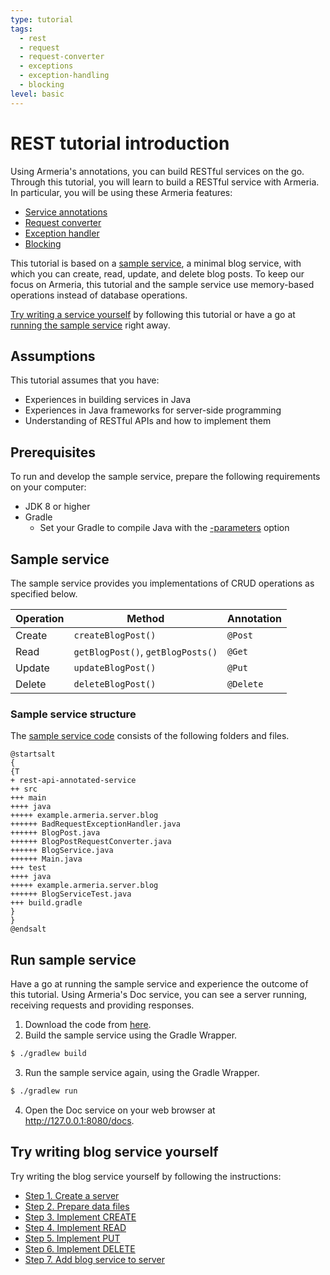```yaml
---
type: tutorial
tags:
  - rest
  - request
  - request-converter
  - exceptions
  - exception-handling
  - blocking
level: basic
---
```


# REST tutorial introduction

Using Armeria's annotations, you can build RESTful services on the go.
Through this tutorial, you will learn to build a RESTful service with Armeria.
In particular, you will be using these Armeria features:

- [Service annotations](/docs/server-annotated-service)
- [Request converter](/docs/server-annotated-service#injecting-value-of-parameters-and-http-headers-into-a-java-object)
- [Exception handler](/docs/server-annotated-service#handling-exceptions)
- [Blocking](/docs/server-annotated-service/#specifying-a-blocking-task-executor)

This tutorial is based on a [sample service](https://github.com/line/armeria-examples/tree/master/rest-api-annotated-service), a minimal blog service, with which you can create, read, update, and delete blog posts.
To keep our focus on Armeria, this tutorial and the sample service use memory-based operations instead of database operations.

[Try writing a service yourself](#try-writing-blog-service-yourself) by following this tutorial or have a go at [running the sample service](#run-sample-service) right away.

## Assumptions

This tutorial assumes that you have:

- Experiences in building services in Java
- Experiences in Java frameworks for server-side programming
- Understanding of RESTful APIs and how to implement them

## Prerequisites

To run and develop the sample service, prepare the following requirements on your computer:

- JDK 8 or higher
- Gradle
  - Set your Gradle to compile Java with the [-parameters](../docs/setup/#configure--parameters-javac-option) option

## Sample service

The sample service provides you implementations of CRUD operations as specified below.

| Operation | Method | Annotation |
| -- | -- | -- |
| Create | `createBlogPost()` | `@Post` |
| Read | `getBlogPost()`, `getBlogPosts()` | `@Get` |
| Update | `updateBlogPost()` | `@Put` |
| Delete | `deleteBlogPost()` | `@Delete` |

### Sample service structure

The [sample service code](https://github.com/line/armeria-examples/tree/master/rest-api-annotated-service) consists of the following folders and files.

```plantuml
@startsalt
{
{T
+ rest-api-annotated-service
++ src
+++ main
++++ java
+++++ example.armeria.server.blog
++++++ BadRequestExceptionHandler.java
++++++ BlogPost.java
++++++ BlogPostRequestConverter.java
++++++ BlogService.java
++++++ Main.java
+++ test
++++ java
+++++ example.armeria.server.blog
++++++ BlogServiceTest.java
+++ build.gradle
}
}
@endsalt
```

## Run sample service

Have a go at running the sample service and experience the outcome of this tutorial.
Using Armeria's Doc service, you can see a server running, receiving requests and providing responses.

1. Download the code from [here](https://github.com/line/armeria-examples/tree/master/rest-api-annotated-service).
2. Build the sample service using the Gradle Wrapper.
  ```bash
  $ ./gradlew build
  ```
3. Run the sample service again, using the Gradle Wrapper.
  ```bash
  $ ./gradlew run
  ```
4. Open the Doc service on your web browser at http://127.0.0.1:8080/docs.

## Try writing blog service yourself

Try writing the blog service yourself by following the instructions:

- [Step 1. Create a server](./tutorial-blog-rest-step1)
- [Step 2. Prepare data files](./tutorial-blog-rest-step2)
- [Step 3. Implement CREATE](./tutorial-blog-rest-step3)
- [Step 4. Implement READ](./tutorial-blog-rest-step4)
- [Step 5. Implement PUT](./tutorial-blog-rest-step5)
- [Step 6. Implement DELETE](./tutorial-blog-rest-step6)
- [Step 7. Add blog service to server](./tutorial-blog-rest-step7)